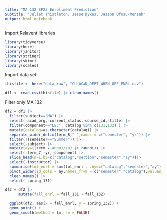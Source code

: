 ```yaml
---
title: "MA 132 SP23 Enrollment Prediction"
Subtitle: "Juliet Thistleton, Jesse Dykes, Jasson Ofosu-Mensah"
output: html_notebook
---
```


Import Relavent libraries
```r
library(tidyverse)
library(here)
library(janitor)
library(stringr)
library(skimr)
library(scales)

```
Import data set 
```r
thisfile <- here("data_raw", "CU_ACAD_DEPT_WHEN_OFF_ENRL.csv")

df1 <- read_csv(thisfile) |> clean_names()
```

Filter only MA 132
```r
df2 = df1 |> 
  filter(subject=="MA") |>
  select(-acad_org,-current_status,-course_id,-title) |>
  filter(component=="LEC", catalog %in% c(131,132) ) |>
  mutate(catalog=as.character(catalog)) |>
  separate_wider_delim(term_8," ",names = c("semester", "yr")) |>
  filter(!(semester=="Summer")) |>
  select(-subject) |>
  mutate(ay=((term_7-4000)/10) |> round()) |>
  select(-term_7,-yr,-component) |>
  slice_head(n=1,by=c("catalog","section","semester","ay"))|>
  select(-instructor) |>
  summarise(tot_enrl = sum(tot_enrl), .by=c("catalog","semester","ay")) |>
  pivot_wider(id_cols = ay,names_from = c("semester","catalog"),values_from = tot_enrl) |>
  clean_names() |>
  select(-spring_131)

df2 = df2 |>
      mutate(fall_enrl = fall_131 + fall_132)
```

``` r

  ggplot(df2, aes(x = fall_enrl, y = spring_132)) +
  geom_point() +
  geom_smooth(method = lm, se = FALSE)

```
